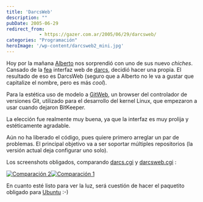 ```yaml
---
title: 'DarcsWeb'
description: ""
pubDate: 2005-06-29
redirect_from: 
            - https://gazer.com.ar/2005/06/29/darcsweb/
categories: "Programación"
heroImage: '/wp-content/darcsweb2_mini.jpg'
---
```

Hoy por la mañana [Alberto](http://lug.fi.uba.ar/integrantes/?usuario=alberto) nos sorprendió con uno de sus nuevo _chiches_. Cansado de la [fea](https://gazer.com.ar/cgi-bin/darcs.cgi/oregano-stable/?c=browse) interfaz web de [darcs](http://abridgegame.org/darcs/), decidió hacer una propia. El resultado de eso es DarcsWeb (seguro que a Alberto no le va a gustar que capitalize el nombre, pero es más _cool_).

Para la estética uso de modelo a [GitWeb](http://www.kernel.org/git/gitweb.cgi), un browser del controlador de versiones Git, utilizado para el desarrollo del kernel Linux, que empezaron a usar cuando dejaron BitKeeper.

La elección fue realmente muy buena, ya que la interfaz es muy prolija y estéticamente agradable.

Aún no ha liberado el código, pues quiere primero arreglar un par de problemas. El principal objetivo va a ser soportar múltiples repositorios (la versión actual deja configurar uno solo).

Los screenshots obligados, comparando [darcs.cgi](https://gazer.com.ar/cgi-bin/darcs.cgi/oregano-stable/?c=browse) y [darcsweb.cgi](https://gazer.com.ar/darcsweb/darcsweb.cgi) :

[![Comparación 2](/wp-content/darcsweb2_mini.jpg)](/wp-content/darcsweb2.jpg)[![Comparación 1](/wp-content/darcsweb1_mini.jpg)](/wp-content/darcsweb1.jpg)

En cuanto esté listo para ver la luz, será cuestión de hacer el paquetito obligado para [Ubuntu](http://www.ubuntulinux.org) :-)
